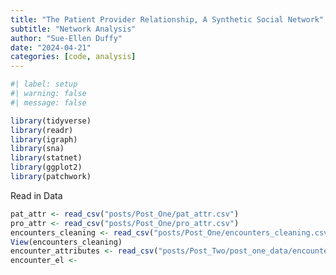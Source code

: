 ```yaml
---
title: "The Patient Provider Relationship, A Synthetic Social Network"
subtitle: "Network Analysis"
author: "Sue-Ellen Duffy"
date: "2024-04-21"
categories: [code, analysis]
---
```


```r
#| label: setup
#| warning: false
#| message: false

library(tidyverse)
library(readr)
library(igraph)
library(sna)
library(statnet)
library(ggplot2)
library(patchwork)
```

Read in Data
```r
pat_attr <- read_csv("posts/Post_One/pat_attr.csv")
pro_attr <- read_csv("posts/Post_One/pro_attr.csv")
encounters_cleaning <- read_csv("posts/Post_One/encounters_cleaning.csv")
View(encounters_cleaning)
encounter_attributes <- read_csv("posts/Post_Two/post_one_data/encounter_attributes.csv")
encounter_el <- 

```



